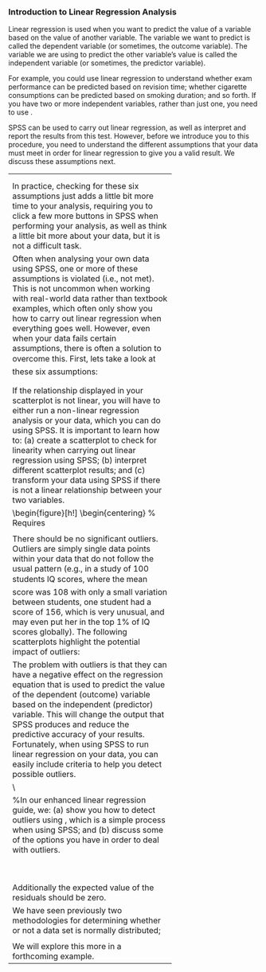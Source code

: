 



<h3> Introduction to Linear Regression Analysis </h3>
Linear regression is used when you want to predict the value of a variable based on the value of another variable. The variable we want to predict is called the dependent variable (or sometimes, the outcome variable). The variable we are using to predict the other variable's value is called the independent variable (or sometimes, the predictor variable).


For example, you could use linear regression to understand whether exam performance can be predicted based on revision time; whether cigarette consumptions can be predicted based on smoking duration; and so forth. If you have two or more independent variables, rather than just one, you need to use \textbf{\textit{multiple regression}}.

SPSS can be used to carry out linear regression, as well as interpret and report the results from this test. However, before we introduce you to this procedure, you need to understand the different assumptions that your data must meet in order for linear regression to give you a valid result. We discuss these assumptions next.

----------------------------------------------
<p>

<h2>Assumptions</h2>
When you choose to analyse your data using linear regression, part of the process involves checking to make sure that the data you want to analyse can actually be analysed using linear regression. You need to do this because it is only appropriate to use linear regression if your data is appropriate for six assumptions that are required for linear regression to give you a valid result.

In practice, checking for these six assumptions just adds a little bit more time to your analysis, requiring you to click a few more buttons in SPSS when performing your analysis, as well as think a little bit more about your data, but it is not a difficult task.

Often when analysing your own data using SPSS, one or more of these assumptions is violated (i.e., not met). This is not uncommon when working with real-world data rather than textbook examples, which often only show you how to carry out linear regression when everything goes well. However, even when your data fails certain assumptions, there is often a solution to overcome this. First, lets take a look at these six assumptions:

<h5>Assumption 1</h5> Your two variables should be measured at the interval or ratio level (i.e., they are continuous). Examples of variables that meet this criterion include revision time (measured in hours), intelligence (measured using IQ score), exam performance (measured from 0 to 100), weight (measured in kg), and so forth. You can learn more about interval and ratio variables in our article: Types of Variable.

<h5>Assumption 2</h5>There needs to be a linear relationship between the two variables. Whilst there are a number of ways to check whether a linear relationship exists between your two variables, we suggest creating a scatter-plot using SPSS, where you can plot the dependent variable against your independent variable, and then visually inspect the scatter-plot to check for linearity. Your scatter-plot may look something like one of the following:

If the relationship displayed in your scatterplot is not linear, you will have to either run a non-linear regression analysis or \textbf{\textit{transform}} your data, which you can do using SPSS. It is important to learn how to: (a) create a scatterplot to check for linearity when carrying out linear regression using SPSS; (b) interpret different scatterplot results; and (c) transform your data using SPSS if there is not a linear relationship between your two variables.

\begin{figure}[h!]
\begin{centering}
  % Requires \usepackage{graphicx}
  \includegraphics[width=10cm]{Regre1.jpg}\\
  \caption{Types of Linear Relationship}

<h5>Assumption 3</h5>

There should be no significant outliers. Outliers are simply single data points within your data that do not follow the usual pattern (e.g., in a study of 100 students IQ scores, where the mean score was 108 with only a small variation between students, one student had a score of 156, which is very unusual, and may even put her in the top 1\% of IQ scores globally). The following scatterplots highlight the potential impact of outliers:

The problem with outliers is that they can have a negative effect on the regression equation that is used to predict the value of the dependent (outcome) variable based on the independent (predictor) variable. This will change the output that SPSS produces and reduce the predictive accuracy of your results. Fortunately, when using SPSS to run linear regression on your data, you can easily include criteria to help you detect possible outliers.

  \includegraphics[width=10cm]{Regre2.jpg}\\

%In our enhanced linear regression guide, we: (a) show you how to detect outliers using \textbf{case-wise diagnostics}, which is a simple process when using SPSS; and (b) discuss some of the options you have in order to deal with outliers.

<h5>Assumption 4</h5> You should have independence of observations, which you can easily check using the Durbin-Watson statistic, which is a simple test to run using SPSS. We explain how to interpret the result of the Durbin-Watson statistic later.

<h5>Assumption 5</h5>
Your data needs to show \textbf{\textit{homoscedasticity}}, which is where the variances along the line of best fit remain similar as you move along the line. Whilst we explain more about what this means and how to assess the homoscedasticity of your data in the linear regression line, take a look at the two scatter-plots below, which provide two simple examples: one of data that meets this assumption and one that fails the assumption:

\begin{figure}[h!]
\begin{centering}
  % Requires \usepackage{graphicx}
  \includegraphics[width=10cm]{Regre3.jpg}\\
  \caption{Constant Variance}
\end{centering}
\end{figure}
When you analyse your own data, you will be lucky if your scatterplot looks like either of the two above. Whilst these help to illustrate the differences in data that meets or violates the assumption of homoscedasticity, real-world data is often a lot more messy. Therefore, in our enhanced linear regression guide, we explain: (a) some of the things you will need to consider when interpreting your data; and (b) possible ways to continue with your analysis if your data fails to meet this assumption.
\item \textbf{Assumption 6}:Finally, you need to check that the residuals (errors) of your two variables are approximately normally distributed (we explain these terms in our enhanced linear regression guide). Two common methods to check this assumption include using either a histogram (with a superimposed normal curve) or by using a Normal P-P Plot.
<!----------------------------------------------------->
\end{itemize}
<p>
You can check assumptions all assumptions except no.1 using SPSS. It is recommended to test these assumptions in this order because it represents an order where, if a violation to the assumption is not correctable, you will no longer be able to use a single linear regression (although you may be able to run another statistical test on your data instead). Just remember that if you do not run the statistical tests on these assumptions correctly, the results you get when running a linear regression might not be valid.

<br>
\newpage

\section{Assessing Model Assumptions}
\subsection{Residuals}  The difference between the predicted value (based on the regression equation) and the actual, observed value. In simple linear regression models, the matter of whether or not residuals are normally distributed often arises.

Additionally the expected value of the residuals should be zero.

We have seen previously two methodologies for determining whether or not a data set is normally distributed;

\begin{itemize} \item 	Shapiro-Wilk tests (or Anderson-Darling test)
\item 	QQ plots
\end{itemize}

We will explore this more in a forthcoming example.

---------------------------------------------------------------


